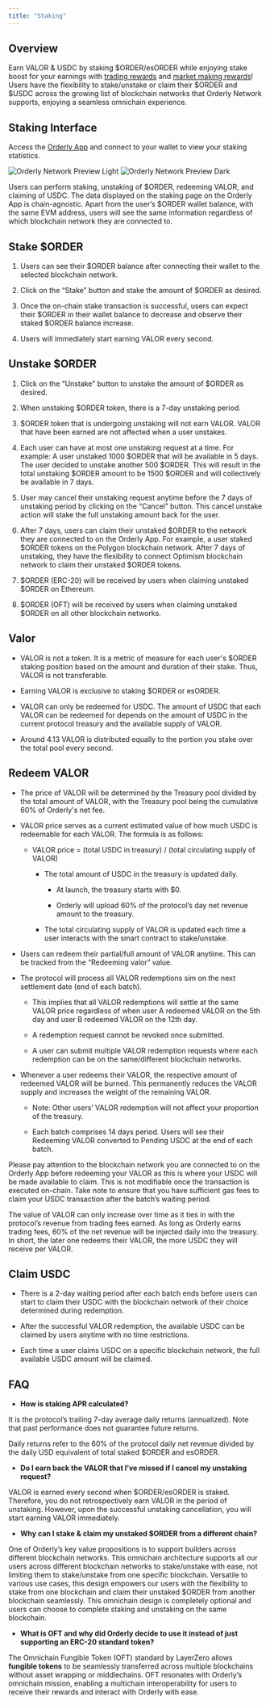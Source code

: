 ```yaml
---
title: "Staking"
---
```


## Overview
Earn VALOR & USDC by staking \$ORDER/esORDER while enjoying stake boost for your earnings with [trading rewards](/introduction/tokenomics/trading-rewards/trading-rewards) and [market making rewards](/introduction/tokenomics/market-making-rewards/market-making-rewards)! Users have the flexibility to stake/unstake or claim their \$ORDER and \$USDC across the growing list of blockchain networks that Orderly Network supports, enjoying a seamless omnichain experience.


## Staking Interface
Access the [Orderly App](https://app.orderly.network/stake) and connect to your wallet to view your staking statistics.

<img
  className="block dark:hidden"
  src="/images/staking-interface.png"
  alt="Orderly Network Preview Light"
/>
<img
  className="hidden dark:block"
  src="/images/staking-interface.png"
  alt="Orderly Network Preview Dark"
/>

Users can perform staking, unstaking of \$ORDER, redeeming VALOR, and claiming of USDC. The data displayed on the staking page on the Orderly App is chain-agnostic. Apart from the user’s \$ORDER wallet balance, with the same EVM address, users will see the same information regardless of which blockchain network they are connected to.


## Stake \$ORDER
1. Users can see their \$ORDER balance after connecting their wallet to the selected blockchain network.

2. Click on the “Stake” button and stake the amount of \$ORDER as desired.

3. Once the on-chain stake transaction is successful, users can expect their \$ORDER in their wallet balance to decrease and observe their staked \$ORDER balance increase.

4. Users will immediately start earning VALOR every second.


## Unstake \$ORDER
1. Click on the “Unstake” button to unstake the amount of \$ORDER as desired.

2. When unstaking \$ORDER token, there is a 7-day unstaking period.

3. \$ORDER token that is undergoing unstaking will not earn VALOR. VALOR that have been earned are not affected when a user unstakes.

4. Each user can have at most one unstaking request at a time. For example: A user unstaked 1000 \$ORDER that will be available in 5 days. The user decided to unstake another 500 \$ORDER. This will result in the total unstaking \$ORDER amount to be 1500 \$ORDER and will collectively be available in 7 days.

5. User may cancel their unstaking request anytime before the 7 days of unstaking period by clicking on the “Cancel” button. This cancel unstake action will stake the full unstaking amount back for the user. 

6. After 7 days, users can claim their unstaked \$ORDER to the network they are connected to on the Orderly App. For example, a user staked \$ORDER tokens on the Polygon blockchain network. After 7 days of unstaking, they have the flexibility to connect Optimism blockchain network to claim their unstaked \$ORDER tokens.

7. \$ORDER (ERC-20) will be received by users when claiming unstaked \$ORDER on Ethereum. 

8. \$ORDER (OFT) will be received by users when claiming unstaked \$ORDER on all other blockchain networks.

## Valor
- VALOR is not a token. It is a metric of measure for each user's \$ORDER staking position based on the amount and duration of their stake. Thus, VALOR is not transferable. 

- Earning VALOR is exclusive to staking \$ORDER or esORDER.

- VALOR can only be redeemed for USDC. The amount of USDC that each VALOR can be redeemed for depends on the amount of USDC in the current protocol treasury and the available supply of VALOR.

- Around 4.13 VALOR is distributed equally to the portion you stake over the total pool every second.


## Redeem VALOR
- The price of VALOR will be determined by the Treasury pool divided by the total amount of VALOR, with the Treasury pool being the cumulative 60\% of Orderly's net fee.

- VALOR price serves as a current estimated value of how much USDC is redeemable for each VALOR. The formula is as follows:

    - VALOR price \= (total USDC in treasury) / (total circulating supply of VALOR)

        - The total amount of USDC in the treasury is updated daily.

            - At launch, the treasury starts with \$0.

            - Orderly will upload 60\% of the protocol’s day net revenue amount to the treasury.

        - The total circulating supply of VALOR is updated each time a user interacts with the smart contract to stake/unstake.

- Users can redeem their partial/full amount of VALOR anytime. This can be tracked from the “Redeeming valor” value.

- The protocol will process all VALOR redemptions sim on the next settlement date (end of each batch).

    - This implies that all VALOR redemptions will settle at the same VALOR price regardless of when user A redeemed VALOR on the 5th day and user B redeemed VALOR on the 12th day.

    - A redemption request cannot be revoked once submitted.

    - A user can submit multiple VALOR redemption requests where each redemption can be on the same/different blockchain networks.

- Whenever a user redeems their VALOR, the respective amount of redeemed VALOR will be burned. This permanently reduces the VALOR supply and increases the weight of the remaining VALOR.

    - Note: Other users’ VALOR redemption will not affect your proportion of the treasury.

    - Each batch comprises 14 days period. Users will see their Redeeming VALOR converted to Pending USDC at the end of each batch.


<Note>
Please pay attention to the blockchain network you are connected to on the Orderly App before redeeming your VALOR as this is where your USDC will be made available to claim. This is not modifiable once the transaction is executed on-chain. Take note to ensure that you have sufficient gas fees to claim your USDC transaction after the batch’s waiting period.
</Note>


The value of VALOR can only increase over time as it ties in with the protocol’s revenue from trading fees earned. As long as Orderly earns trading fees, 60\% of the net revenue will be injected daily into the treasury. In short, the later one redeems their VALOR, the more USDC they will receive per VALOR.


## Claim USDC
- There is a 2-day waiting period after each batch ends before users can start to claim their USDC with the blockchain network of their choice determined during redemption.

- After the successful VALOR redemption, the available USDC can be claimed by users anytime with no time restrictions.

- Each time a user claims USDC on a specific blockchain network, the full available USDC amount will be claimed.


## FAQ
- **How is staking APR calculated?**

It is the protocol’s trailing 7-day average daily returns (annualized). Note that past performance does not guarantee future returns.

Daily returns refer to the 60\% of the protocol daily net revenue divided by the daily USD equivalent of total staked \$ORDER and esORDER.

 

- **Do I earn back the VALOR that I’ve missed if I cancel my unstaking request?**

VALOR is earned every second when \$ORDER/esORDER is staked. Therefore, you do not retrospectively earn VALOR in the period of unstaking. However, upon the successful unstaking cancellation, you will start earning VALOR immediately.

 

- **Why can I stake & claim my unstaked \$ORDER from a different chain?**

One of Orderly’s key value propositions is to support builders across different blockchain networks. This omnichain architecture supports all our users across different blockchain networks to stake/unstake with ease, not limiting them to stake/unstake from one specific blockchain. Versatile to various use cases, this design empowers our users with the flexibility to stake from one blockchain and claim their unstaked \$ORDER from another blockchain seamlessly. This omnichain design is completely optional and users can choose to complete staking and unstaking on the same blockchain.

 

- **What is OFT and why did Orderly decide to use it instead of just supporting an ERC-20 standard token?**

The Omnichain Fungible Token (OFT) standard by LayerZero allows **fungible tokens** to be seamlessly transferred across multiple blockchains without asset wrapping or middlechains. OFT resonates with Orderly’s omnichain mission, enabling a multichain interoperability for users to receive their rewards and interact with Orderly with ease.
